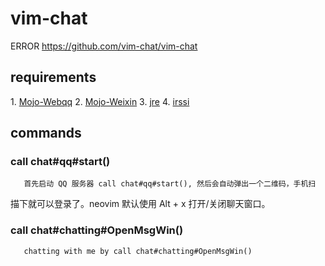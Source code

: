 = vim-chat =
ERROR 
https://github.com/vim-chat/vim-chat

== requirements ==
1. [[Mojo-Webqq]]
2. [[Mojo-Weixin]]
3. [[jre]]
4. [[irssi]]
 
== commands ==

=== call chat#qq#start() ===
    首先启动 QQ 服务器 call chat#qq#start(), 然后会自动弹出一个二维码，手机扫
描下就可以登录了。neovim 默认使用 Alt + x 打开/关闭聊天窗口。
    
=== call chat#chatting#OpenMsgWin() ===
    chatting with me by call chat#chatting#OpenMsgWin()
